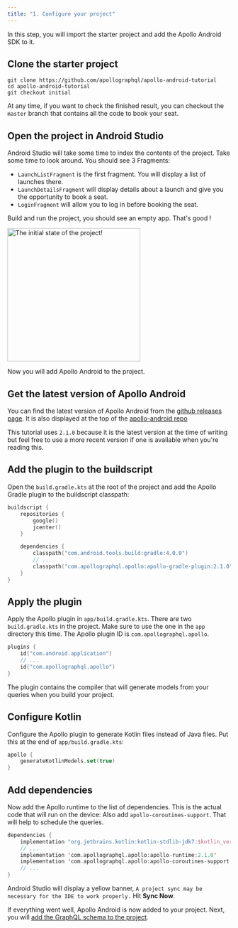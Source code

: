 ```yaml
---
title: "1. Configure your project"
---
```


In this step, you will import the starter project and add the Apollo Android SDK to it.

## Clone the starter project

```
git clone https://github.com/apollographql/apollo-android-tutorial
cd apollo-android-tutorial
git checkout initial
```

At any time, if you want to check the finished result, you can checkout the `master` branch that contains all the code to book your seat.

## Open the project in Android Studio

Android Studio will take some time to index the contents of the project. Take some time to look around. You should see 3 Fragments:

* `LaunchListFragment` is the first fragment. You will display a list of launches there.
* `LaunchDetailsFragment` will display details about a launch and give you the opportunity to book a seat.
* `LoginFragment` will allow you to log in before booking the seat.

Build and run the project, you should see an empty app. That's good !

<img src="images/initial.png" alt="The initial state of the project!" class="screenshot" width="300"/>

Now you will add Apollo Android to the project.

## Get the latest version of Apollo Android

You can find the latest version of Apollo Android from the [github releases page](https://github.com/apollographql/apollo-android/releases). It is also displayed at the top of the [apollo-android repo](https://github.com/apollographql/apollo-android/)

This tutorial uses `2.1.0` because it is the latest version at the time of writing but feel free to use a more recent version if one is available when you're reading this.

## Add the plugin to the buildscript

Open the `build.gradle.kts` at the root of the project and add the Apollo Gradle plugin to the buildscript classpath:

```kotlin:title=build.gradle.kts
buildscript {
    repositories {
        google()
        jcenter()
    }

    dependencies {
        classpath("com.android.tools.build:gradle:4.0.0")
        // ...
        classpath("com.apollographql.apollo:apollo-gradle-plugin:2.1.0")
    }
}
```

## Apply the plugin

Apply the Apollo plugin in `app/build.gradle.kts`. There are two `build.gradle.kts` in the project. Make sure to use the one in the `app` directory this time. The Apollo plugin ID is `com.apollographql.apollo`.

```kotlin:title=app/build.gradle.kts
plugins {
    id("com.android.application")
    // ...
    id("com.apollographql.apollo")
}
```

The plugin contains the compiler that will generate models from your queries when you build your project.

## Configure Kotlin

Configure the Apollo plugin to generate Kotlin files instead of Java files. Put this at the end of `app/build.gradle.kts`:

```kotlin:title=app/build.gradle.kts
apollo {
    generateKotlinModels.set(true)
}
```

## Add dependencies

Now add the Apollo runtime to the list of dependencies. This is the actual code that will run on the device:
Also add `apollo-coroutines-support`. That will help to schedule the queries.

```groovy:title=app/build.gradle.kts
dependencies {
    implementation "org.jetbrains.kotlin:kotlin-stdlib-jdk7:$kotlin_version"
    // ...
    implementation 'com.apollographql.apollo:apollo-runtime:2.1.0'
    implementation 'com.apollographql.apollo:apollo-coroutines-support:2.1.0'
    // ...
}
```

Android Studio will display a yellow banner, `A project sync may be necessary for the IDE to work properly.` Hit **Sync Now**.

If everything went well, Apollo Android is now added to your project. Next, you will [add the GraphQL schema to the project](02-add-the-graphql-schema).
